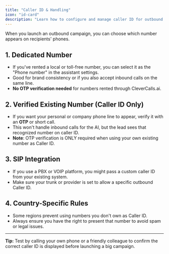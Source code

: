 ```yaml
---
title: "Caller ID & Handling"
icon: "id-card"
description: "Learn how to configure and manage caller ID for outbound campaigns"
---
```


When you launch an outbound campaign, you can choose which number appears on recipients' phones.

## 1. Dedicated Number

- If you've rented a local or toll-free number, you can select it as the "Phone number" in the assistant settings.
- Good for brand consistency or if you also accept inbound calls on the same line.
- **No OTP verification needed** for numbers rented through CleverCalls.ai.

## 2. Verified Existing Number (Caller ID Only)

- If you want your personal or company phone line to appear, verify it with an **OTP** or short call.
- This won't handle inbound calls for the AI, but the lead sees that recognized number on caller ID.
- **Note**: OTP verification is ONLY required when using your own existing number as Caller ID.

## 3. SIP Integration

- If you use a PBX or VOIP platform, you might pass a custom caller ID from your existing system.
- Make sure your trunk or provider is set to allow a specific outbound Caller ID.

## 4. Country-Specific Rules

- Some regions prevent using numbers you don't own as Caller ID.
- Always ensure you have the right to present that number to avoid spam or legal issues.

---

**Tip:** Test by calling your own phone or a friendly colleague to confirm the correct caller ID is displayed before launching a big campaign.

